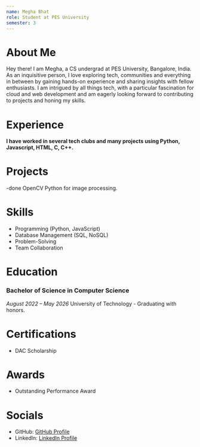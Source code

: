 ```yaml
---
name: Megha Bhat
role: Student at PES University
semester: 3
---
```


# About Me

Hey there! I am Megha, a CS undergrad at PES University, Bangalore, India. As an inquisitive person, I love exploring tech, communities and everything in between by gaining hands-on experience and sharing insights with fellow enthusiasts. I am intrigued by all things tech, with a particular fascination for cloud and web development and am eagerly looking forward to contributing to projects and honing my skills.

# Experience

**I have worked in several tech clubs and many projects using Python, Javascript, HTML, C, C++.**

# Projects

-done OpenCV Python for image processing.

# Skills

- Programming (Python, JavaScript)
- Database Management (SQL, NoSQL)
- Problem-Solving
- Team Collaboration

# Education

### Bachelor of Science in Computer Science
_August 2022 – May 2026_
University of Technology - Graduating with honors. 

# Certifications

- DAC Scholarship

# Awards

- Outstanding Performance Award

# Socials

- GitHub: [GitHub Profile](https://github.com/meghajbhat)
- LinkedIn: [LinkedIn Profile](https://www.linkedin.com/in/megha-bhat-20baaa293/)
